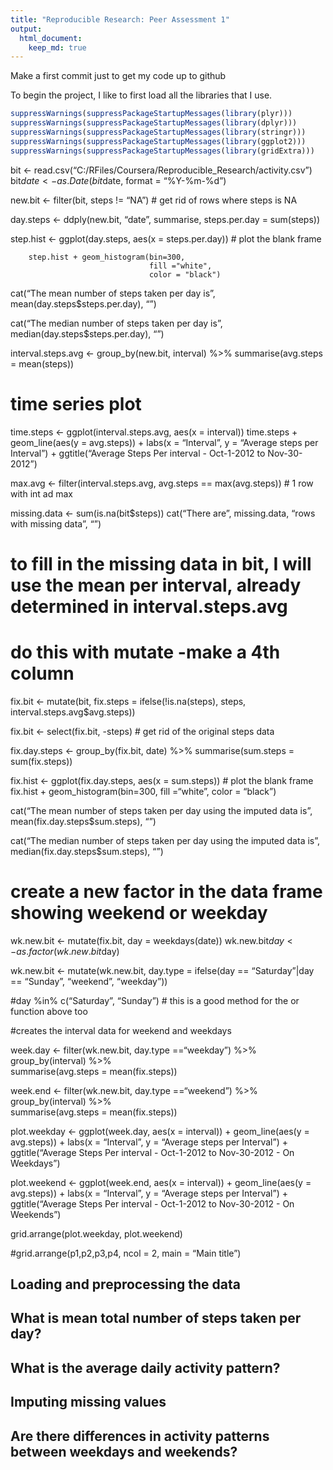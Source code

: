 ```yaml
---
title: "Reproducible Research: Peer Assessment 1"
output: 
  html_document:
    keep_md: true
---
```


Make a first commit just to get my code up to github

To begin the project, I like to first load all the libraries that I use.

```r
suppressWarnings(suppressPackageStartupMessages(library(plyr)))
suppressWarnings(suppressPackageStartupMessages(library(dplyr)))
suppressWarnings(suppressPackageStartupMessages(library(stringr)))
suppressWarnings(suppressPackageStartupMessages(library(ggplot2)))
suppressWarnings(suppressPackageStartupMessages(library(gridExtra)))
```


bit <- read.csv("C:/RFiles/Coursera/Reproducible_Research/activity.csv")
bit$date <- as.Date(bit$date, format = "%Y-%m-%d") 

new.bit <- filter(bit, steps != "NA") # get rid of rows where steps is NA


day.steps <- ddply(new.bit, "date", summarise, steps.per.day = sum(steps))


step.hist <- ggplot(day.steps, aes(x = steps.per.day))   # plot the blank frame

        step.hist + geom_histogram(bin=300, 
                                   fill ="white", 
                                   color = "black")

cat("The mean number of steps taken per day is ", mean(day.steps$steps.per.day), "\n")

cat("The median number of steps taken per day is ", median(day.steps$steps.per.day), "\n")


interval.steps.avg <- group_by(new.bit, interval) %>%
        summarise(avg.steps = mean(steps))
        
# time series plot
time.steps <- ggplot(interval.steps.avg, aes(x = interval))
        time.steps + geom_line(aes(y = avg.steps)) +
                     labs(x = "Interval", y = "Average steps per Interval") + 
                     ggtitle("Average Steps Per interval - Oct-1-2012 to Nov-30-2012")


max.avg <- filter(interval.steps.avg, avg.steps == max(avg.steps))  # 1 row with int ad max




missing.data <- sum(is.na(bit$steps))
cat("There are", missing.data, "rows with missing data", "\n")


# to fill in the missing data in bit, I will use the mean per interval, already determined in interval.steps.avg
# do this with mutate -make a 4th column

fix.bit <- mutate(bit, fix.steps = ifelse(!is.na(steps), steps, 
                                          interval.steps.avg$avg.steps))

fix.bit <- select(fix.bit, -steps) # get rid of the original steps data

fix.day.steps <- group_by(fix.bit, date) %>%
                          summarise(sum.steps = sum(fix.steps))
        
fix.hist <- ggplot(fix.day.steps, aes(x = sum.steps))   # plot the blank frame
fix.hist + geom_histogram(bin=300, 
                           fill ="white", 
                           color = "black")

cat("The mean number of steps taken per day using the imputed data is ", mean(fix.day.steps$sum.steps), "\n")

cat("The median number of steps taken per day using the imputed data is ", median(fix.day.steps$sum.steps), "\n")

# create a new factor in the data frame showing weekend or weekday

wk.new.bit <- mutate(fix.bit, day = weekdays(date))
wk.new.bit$day <- as.factor(wk.new.bit$day)

wk.new.bit <- mutate(wk.new.bit, day.type = ifelse(day == "Saturday"|day == "Sunday", "weekend", "weekday"))

#day %in% c("Saturday", "Sunday") # this is a good method for the or function above too

#creates the interval data for weekend and weekdays

week.day <- filter(wk.new.bit, day.type =="weekday") %>%
                        group_by(interval) %>%        
                        summarise(avg.steps = mean(fix.steps))

week.end <- filter(wk.new.bit, day.type =="weekend") %>%
                        group_by(interval) %>%        
                        summarise(avg.steps = mean(fix.steps))

plot.weekday <- ggplot(week.day, aes(x = interval)) +
                        geom_line(aes(y = avg.steps)) +
                        labs(x = "Interval", y = "Average steps per Interval") + 
                        ggtitle("Average Steps Per interval - Oct-1-2012 to Nov-30-2012 - On Weekdays")


plot.weekend <- ggplot(week.end, aes(x = interval)) +
                        geom_line(aes(y = avg.steps)) +
                        labs(x = "Interval", y = "Average steps per Interval") + 
                        ggtitle("Average Steps Per interval - Oct-1-2012 to Nov-30-2012 - On Weekends")

grid.arrange(plot.weekday, plot.weekend)

       
#grid.arrange(p1,p2,p3,p4, ncol = 2, main = "Main title")



## Loading and preprocessing the data



## What is mean total number of steps taken per day?



## What is the average daily activity pattern?



## Imputing missing values



## Are there differences in activity patterns between weekdays and weekends?
